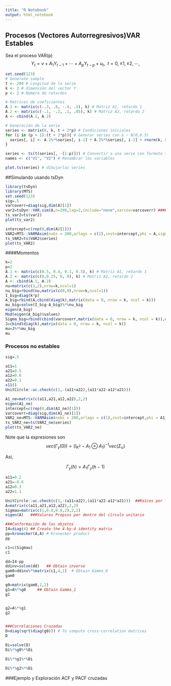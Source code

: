 ```yaml
---
title: "R Notebook"
output: html_notebook
---
```


## Procesos (Vectores Autorregresivos)VAR Estables

Sea el proceso VAR(p)
		$${Y}_t={\nu}+A_1 {Y}_{t-1} +\cdots+A_p {Y}_{t-p}+u_t, \  \  t=0,\pm1,\pm2,\cdots,$$
```r
set.seed(123) 
# Generate sample
t <- 200 # Longitud de la serie
k <- 2 # dimensión del vector Y
p <- 2 # Número de retardos

# Matrices de coeficientes
A.1 <- matrix(c(-.3, .6, -.4, .5), k) # Matriz A1, retardo 1
A.2 <- matrix(c(-.1, -.2, .1, .05), k) # Matriz A2, retardo 2
A <- cbind(A.1, A.2) 

# Generación de la serie
series <- matrix(0, k, t + 2*p) # Condiciones iniciales
for (i in (p + 1):(t + 2*p)){ # Generar series con e ~ N(0,0.5)
  series[, i] <- A.1%*%series[, i-1] + A.2%*%series[, i-2] + rnorm(k, 0, .5)
}

series <- ts(t(series[, -(1:p)])) # Convertir a una serie con formato ts
names <- c("V1", "V2") # Renombrar las variables

plot.ts(series) # dibujarlas series
```

##Simulando usando tsDyn

```r
library(tsDyn)
library(MTS)
set.seed(123) 
sig=.5
varcoverr=diag(sig,dim(A)[1])
var2=tsDyn::VAR.sim(A,n=200,lag=2,include="none",varcov=varcoverr) ###El vector de coeficientes debe ser parte de la matriz de coeficientes.
ts_var2=ts(var2)
plot(ts_var2)

```

```r

intercept=c(rep(0,dim(A)[1]))
VAR2=MTS::VARMAsim(nobs = 200,arlags = c(2),cnst=intercept,phi = A,sigma=varcoverr)
ts_VAR2=ts(VAR2$series)
plot(ts_VAR2)

```
####Momentos
```r
k=2
p=2
A.1 <- matrix(c(0.5, 0.4, 0.1, 0.5), k) # Matriz A1, retardo 1
A.2 <- matrix(c(0,0.25, 0, 0), k) # Matriz A2, retardo 2
A <- cbind(A.1, A.2) 
nu=matrix(c(1,2),nrow=k,ncol=1)
nu_big=rbind(nu,matrix(c(0,0),nrow=k,ncol=1))
I_big=diag(k*p)
A_big=rbind(A,cbind(diag(k),matrix(data = 0, nrow = k, ncol = k)))
mu_big=solve(I_big-A_big)%*%nu_big
eigen(A_big)
Mod(eigen(A_big)$values)
Sigma_big=rbind(cbind(varcoverr,matrix(data = 0, nrow = k, ncol = k)),cbind(matrix(data = 0, nrow = k, ncol = k),matrix(data = 0, nrow = k, ncol = k)))
J=cbind(diag(k),matrix(data = 0, nrow = k, ncol = k))
mu=J%*%mu_big
mu
```


### Procesos no estables


```r
sig=.5

a11=1
a21=0.5
a12=0.6
a22=0.1
x11()
UnitCircle::uc.check(c(1,-(a11+a22),(a11*a22-a12*a21)))

A1_ne=matrix(c(a11,a21,a12,a22),2,2)
eigen(A1_ne)
intercept=c(rep(0,dim(A1_ne)[1]))
varcoverr=diag(sig,dim(A1_ne)[1])
VAR2_ne=MTS::VARMAsim(nobs = 200,arlags = c(1),cnst=intercept,phi = A1_ne,sigma=varcoverr)
ts_VAR2_ne=ts(VAR2_ne$series)
plot(ts_VAR2_ne)

```
Note que la expresiones son 
$$vec(\Gamma_y(0))=(I_{K^2}-A_1\otimes A_1)^{-1}vec(\Sigma_u)$$

Así,

$$\Gamma_y(h)=A_1\Gamma_y(h-1)$$

```r
a11=0.2
a21=-0.6
a12=0.3
a22=1.1

UnitCircle::uc.check(c(1,-(a11+a22),(a11*a22-a12*a21)))  ##Raíces por fuera del círculo Unitario
A=matrix(c(a11,a21,a12,a22),2,2)
Sigmau=matrix(c(1,0.8,0.8,2),2,2)
eigen(A)   ###Valores Propios por dentro del círculo unitario

###Conformación de los objetos
I4=diag(4) ## Create the 4-by-4 identity matrix
pp=kronecker(A,A) # Kronecker product
pp

c1=c(Sigmau)
c1

dd=I4-pp
ddinv=solve(dd)   ## Obtain inverse
gam0=ddinv%*%matrix(c1,4,1)  # Obtain Gamma_0
gam0

g0=matrix(gam0,2,2)
g1=A%*%g0     ## Obtain Gamma_1
g1


g2=A%*%g1
g2


###Correlaciones Cruzadas
D=diag(sqrt(diag(g0))) # To compute cross-correlation matrices
D

Di=solve(D)
Di%*%g0%*%Di

Di%*%g1%*%Di

Di%*%g2%*%Di
```



###Ejemplo y Exploración ACF y PACF cruzadas



